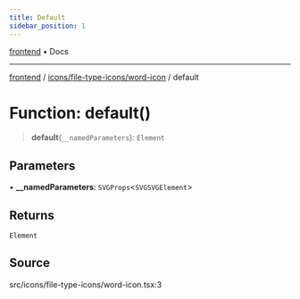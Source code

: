 ```yaml
---
title: Default
sidebar_position: 1
---
```


[frontend](../../../..) • Docs

***

[frontend](../../../..) / [icons/file-type-icons/word-icon](..) / default

# Function: default()

> **default**(`__namedParameters`): `Element`

## Parameters

• **\_\_namedParameters**: `SVGProps`\<`SVGSVGElement`\>

## Returns

`Element`

## Source

src/icons/file-type-icons/word-icon.tsx:3
